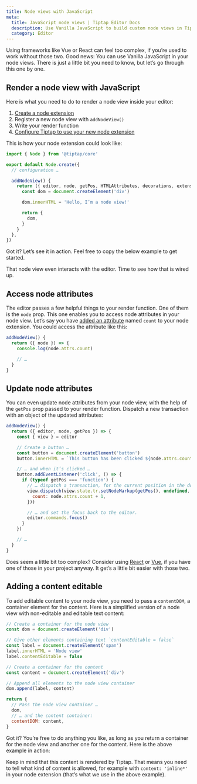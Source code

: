```yaml
---
title: Node views with JavaScript
meta:
  title: JavaScript node views | Tiptap Editor Docs
  description: Use Vanilla JavaScript to build custom node views in Tiptap. Direct manipulation of node properties and interactive content.
  category: Editor
---
```



Using frameworks like Vue or React can feel too complex, if you’re used to work without those two. Good news: You can use Vanilla JavaScript in your node views. There is just a little bit you need to know, but let’s go through this one by one.

## Render a node view with JavaScript

Here is what you need to do to render a node view inside your editor:

1. [Create a node extension](/3.x/editor/extensions/custom-extensions/create-new/node)
2. Register a new node view with `addNodeView()`
3. Write your render function
4. [Configure Tiptap to use your new node extension](/3.x/editor/getting-started/configure)

This is how your node extension could look like:

```js
import { Node } from '@tiptap/core'

export default Node.create({
  // configuration …

  addNodeView() {
    return ({ editor, node, getPos, HTMLAttributes, decorations, extension }) => {
      const dom = document.createElement('div')

      dom.innerHTML = 'Hello, I’m a node view!'

      return {
        dom,
      }
    }
  },
})
```

Got it? Let’s see it in action. Feel free to copy the below example to get started.

<CodeDemo path="/GuideNodeViews/JavaScript" />

That node view even interacts with the editor. Time to see how that is wired up.

## Access node attributes

The editor passes a few helpful things to your render function. One of them is the `node` prop. This one enables you to access node attributes in your node view. Let’s say you have [added an attribute](/3.x/editor/extensions/custom-extensions/extend-existing#attributes) named `count` to your node extension. You could access the attribute like this:

```js
addNodeView() {
  return ({ node }) => {
    console.log(node.attrs.count)

    // …
  }
}
```

## Update node attributes

You can even update node attributes from your node view, with the help of the `getPos` prop passed to your render function. Dispatch a new transaction with an object of the updated attributes:

```js
addNodeView() {
  return ({ editor, node, getPos }) => {
    const { view } = editor

    // Create a button …
    const button = document.createElement('button')
    button.innerHTML = `This button has been clicked ${node.attrs.count} times.`

    // … and when it’s clicked …
    button.addEventListener('click', () => {
      if (typeof getPos === 'function') {
        // … dispatch a transaction, for the current position in the document …
        view.dispatch(view.state.tr.setNodeMarkup(getPos(), undefined, {
          count: node.attrs.count + 1,
        }))

        // … and set the focus back to the editor.
        editor.commands.focus()
      }
    })

    // …
  }
}
```

Does seem a little bit too complex? Consider using [React](/3.x/editor/extensions/custom-extensions/node-views/react) or [Vue](/3.x/editor/extensions/custom-extensions/node-views/vue), if you have one of those in your project anyway. It get’s a little bit easier with those two.

## Adding a content editable

To add editable content to your node view, you need to pass a `contentDOM`, a container element for the content. Here is a simplified version of a node view with non-editable and editable text content:

```js
// Create a container for the node view
const dom = document.createElement('div')

// Give other elements containing text `contentEditable = false`
const label = document.createElement('span')
label.innerHTML = 'Node view'
label.contentEditable = false

// Create a container for the content
const content = document.createElement('div')

// Append all elements to the node view container
dom.append(label, content)

return {
  // Pass the node view container …
  dom,
  // … and the content container:
  contentDOM: content,
}
```

Got it? You’re free to do anything you like, as long as you return a container for the node view and another one for the content. Here is the above example in action:

<CodeDemo path="/GuideNodeViews/JavaScriptContent" />

Keep in mind that this content is rendered by Tiptap. That means you need to tell what kind of content is allowed, for example with `content: 'inline*'` in your node extension (that’s what we use in the above example).
